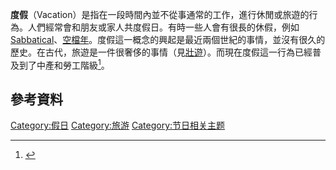 {{擴充 |time=2015-09-22T13:50:55+00:00}}
{{Refimprove |time=2015-09-22T13:50:55+00:00}}

'''度假'''（Vacation）是指在一段時間內並不從事通常的工作，進行休閒或旅遊的行為。人們經常會和朋友或家人共度假日。有時一些人會有很長的休假，例如[[Sabbatical|Sabbatical]]、[[空檔年|空檔年]]。度假這一概念的興起是最近兩個世紀的事情，並沒有很久的歷史。在古代，旅遊是一件很奢侈的事情（見[[壯遊|壯遊]]）。而現在度假這一行為已經普及到了中產和勞工階級<ref>{{cite web |author=All Things Considered |url=http://www.npr.org/templates/story/story.php?storyId=105545388 |title=The History Of The Vacation Examined |publisher=[[NPR|NPR]] |date=17 June 2009 |accessdate=2 February 2015 |archive-date=2022-04-03 |archive-url=https://web.archive.org/web/20220403012253/https://www.npr.org/templates/story/story.php?storyId=105545388 }}</ref>。

== 參考資料 ==
{{reflist}}

[[Category:假日|Category:假日]]
[[Category:旅游|Category:旅游]]
[[Category:节日相关主题|Category:节日相关主题]]